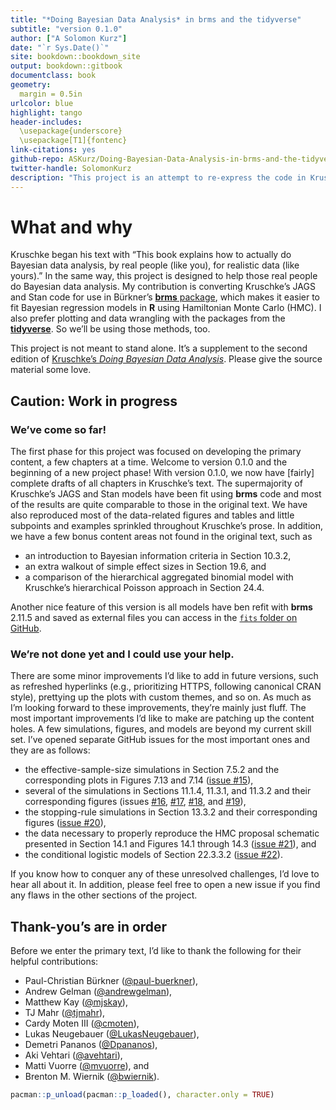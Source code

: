 ```yaml
--- 
title: "*Doing Bayesian Data Analysis* in brms and the tidyverse"
subtitle: "version 0.1.0"
author: ["A Solomon Kurz"]
date: "`r Sys.Date()`"
site: bookdown::bookdown_site
output: bookdown::gitbook
documentclass: book
geometry:
  margin = 0.5in
urlcolor: blue
highlight: tango
header-includes:
  \usepackage{underscore}
  \usepackage[T1]{fontenc}
link-citations: yes
github-repo: ASKurz/Doing-Bayesian-Data-Analysis-in-brms-and-the-tidyverse
twitter-handle: SolomonKurz
description: "This project is an attempt to re-express the code in Kruschke's (2015) textbook. His models are re-fit in brms, plots are redone with ggplot2, and the general data wrangling code predominantly follows the tidyverse style."
---
```


# What and why {-}

Kruschke began his text with "This book explains how to actually do Bayesian data analysis, by real people (like you), for realistic data (like yours)." In the same way, this project is designed to help those real people do Bayesian data analysis. My contribution is converting Kruschke's JAGS and Stan code for use in Bürkner's [**brms** package](https://github.com/paul-buerkner/brms), which makes it easier to fit Bayesian regression models in **R** using Hamiltonian Monte Carlo (HMC). I also prefer plotting and data wrangling with the packages from the [**tidyverse**](http://style.tidyverse.org). So we'll be using those methods, too.

This project is not meant to stand alone. It's a supplement to the second edition of [Kruschke's *Doing Bayesian Data Analysis*](https://sites.google.com/site/doingbayesiandataanalysis/). Please give the source material some love.

## Caution: Work in progress {-}

### We've come so far! {-}

The first phase for this project was focused on developing the primary content, a few chapters at a time. Welcome to version 0.1.0 and the beginning of a new project phase! With version 0.1.0, we now have [fairly] complete drafts of all chapters in Kruschke's text. The supermajority of Kruschke's JAGS and Stan models have been fit using **brms** code and most of the results are quite comparable to those in the original text. We have also reproduced most of the data-related figures and tables and little subpoints and examples sprinkled throughout Kruschke's prose. In addition, we have a few bonus content areas not found in the original text, such as

* an introduction to Bayesian information criteria in Section 10.3.2,
* an extra walkout of simple effect sizes in Section 19.6, and
* a comparison of the hierarchical aggregated binomial model with Kruschke’s hierarchical Poisson approach in Section 24.4.

Another nice feature of this version is all models have ben refit with **brms** 2.11.5 and saved as external files you can access in the [`fits` folder on GitHub](https://github.com/ASKurz/Doing-Bayesian-Data-Analysis-in-brms-and-the-tidyverse/tree/master/fits).

### We're not done yet and I could use your help. {-}

There are some minor improvements I'd like to add in future versions, such as refreshed hyperlinks (e.g., prioritizing HTTPS, following canonical CRAN style), prettying up the plots with custom themes, and so on. As much as I'm looking forward to these improvements, they're mainly just fluff. The most important improvements I'd like to make are patching up the content holes. A few simulations, figures, and models are beyond my current skill set. I've opened separate GitHub issues for the most important ones and they are as follows:

* the effective-sample-size simulations in Section 7.5.2 and the corresponding plots in Figures 7.13 and 7.14 ([issue #15](https://github.com/ASKurz/Doing-Bayesian-Data-Analysis-in-brms-and-the-tidyverse/issues/15)),
* several of the simulations in Sections 11.1.4, 11.3.1, and 11.3.2 and their corresponding figures (issues [#16](https://github.com/ASKurz/Doing-Bayesian-Data-Analysis-in-brms-and-the-tidyverse/issues/16), [#17](https://github.com/ASKurz/Doing-Bayesian-Data-Analysis-in-brms-and-the-tidyverse/issues/17), [#18](https://github.com/ASKurz/Doing-Bayesian-Data-Analysis-in-brms-and-the-tidyverse/issues/18), and [#19](https://github.com/ASKurz/Doing-Bayesian-Data-Analysis-in-brms-and-the-tidyverse/issues/19)),
* the stopping-rule simulations in Section 13.3.2 and their corresponding figures ([issue #20](https://github.com/ASKurz/Doing-Bayesian-Data-Analysis-in-brms-and-the-tidyverse/issues/20)),
* the data necessary to properly reproduce the HMC proposal schematic presented in Section 14.1 and Figures 14.1 through 14.3 ([issue #21](https://github.com/ASKurz/Doing-Bayesian-Data-Analysis-in-brms-and-the-tidyverse/issues/21)), and
* the conditional logistic models of Section 22.3.3.2 ([issue #22](https://github.com/ASKurz/Doing-Bayesian-Data-Analysis-in-brms-and-the-tidyverse/issues/22)).

If you know how to conquer any of these unresolved challenges, I'd love to hear all about it. In addition, please feel free to open a new issue if you find any flaws in the other sections of the project.

## Thank-you's are in order {-}

Before we enter the primary text, I'd like to thank the following for their helpful contributions:

* Paul-Christian Bürkner ([\@paul-buerkner](https://github.com/paul-buerkner)),
* Andrew Gelman ([\@andrewgelman](https://github.com/andrewgelman)),
* Matthew Kay ([\@mjskay](https://github.com/mjskay)),
* TJ Mahr ([\@tjmahr](https://github.com/tjmahr)),
* Cardy Moten III ([\@cmoten](https://github.com/cmoten)),
* Lukas Neugebauer ([\@LukasNeugebauer](https://github.com/LukasNeugebauer)),
* Demetri Pananos ([\@Dpananos](https://github.com/dpananos)),
* Aki Vehtari ([\@avehtari](https://github.com/avehtari)),
* Matti Vuorre ([\@mvuorre](https://github.com/mvuorre)), and
* Brenton M. Wiernik ([\@bwiernik](https://github.com/bwiernik)).

```r
pacman::p_unload(pacman::p_loaded(), character.only = TRUE)
```

